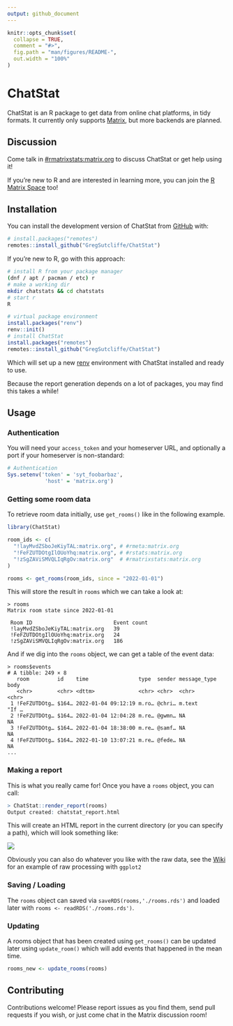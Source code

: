 ```yaml
---
output: github_document
---
```


<!-- README.md is generated from README.Rmd. Please edit that file -->

```r
knitr::opts_chunk$set(
  collapse = TRUE,
  comment = "#>",
  fig.path = "man/figures/README-",
  out.width = "100%"
)
```

# ChatStat

<!-- badges: start -->
<!-- badges: end -->

ChatStat is an R package to get data from online chat platforms, in tidy
formats. It currently only supports [Matrix](https://matrix.org), but more
backends are planned.

## Discussion

Come talk in
[#rmatrixstats:matrix.org](https://matrix.to/#/#rmatrixstats:matrix.org) to
discuss ChatStat or get help using it!

If you're new to R and are interested in learning more, you can join the [R
Matrix Space](https://matrix.to/#/#rlang:matrix.org) too!

## Installation

You can install the development version of ChatStat from
[GitHub](https://github.com/) with:

``` r
# install.packages("remotes")
remotes::install_github("GregSutcliffe/ChatStat")
```

If you're new to R, go with this approach:
``` bash
# install R from your package manager
(dnf / apt / pacman / etc) r
# make a working dir
mkdir chatstats && cd chatstats
# start r
R
```

```r
# virtual package environment
install.packages("renv")
renv::init()
# install ChatStat
install.packages("remotes")
remotes::install_github("GregSutcliffe/ChatStat")
```

Which will set up a new [renv](https://rstudio.github.io/renv/index.html)
environment with ChatStat installed and ready to use.

Because the report generation depends on a lot of packages, you may find this
takes a while!

## Usage

### Authentication

You will need your `access_token` and your homeserver URL, and optionally a port
if your homeserver is non-standard:

```r
# Authentication
Sys.setenv('token' = 'syt_foobarbaz',
            'host' = 'matrix.org')
```

### Getting some room data
To retrieve room data initially, use `get_rooms()` like in the following
example.

```r
library(ChatStat)

room_ids <- c(
  "!layMvdZSboJeKiyTAL:matrix.org", # #rmeta:matrix.org
  "!FeFZUTDOtgIlOUoYhq:matrix.org", # #rstats:matrix.org
  "!zSgZAViSMVQLIqRgOv:matrix.org"  # #rmatrixstats:matrix.org
)

rooms <- get_rooms(room_ids, since = "2022-01-01")
```

This will store the result in `rooms` which we can take a look at:

```
> rooms
Matrix room state since 2022-01-01 

 Room ID                          Event count
 !layMvdZSboJeKiyTAL:matrix.org   39
 !FeFZUTDOtgIlOUoYhq:matrix.org   24
 !zSgZAViSMVQLIqRgOv:matrix.org   186
```

And if we dig into the `rooms` object, we can get a table of the event data:

```
> rooms$events
# A tibble: 249 × 8
   room         id    time                type  sender message_type body 
   <chr>        <chr> <dttm>              <chr> <chr>  <chr>        <chr>
 1 !FeFZUTDOtg… $164… 2022-01-04 09:12:19 m.ro… @chri… m.text       "If …
 2 !FeFZUTDOtg… $164… 2022-01-04 12:04:28 m.re… @gwmn… NA            NA  
 3 !FeFZUTDOtg… $164… 2022-01-04 18:38:00 m.re… @samf… NA            NA  
 4 !FeFZUTDOtg… $164… 2022-01-10 13:07:21 m.re… @fede… NA            NA  
...
```

### Making a report

This is what you really came for! Once you have a `rooms` object, you can call:

```r
> ChatStat::render_report(rooms)
Output created: chatstat_report.html
```

This will create an HTML report in the current directory (or you can specify a
path), which will look something like:

<img src="man/figures/screenshot.png">

Obviously you can also do whatever you like with the raw data, see the
[Wiki](https://github.com/GregSutcliffe/ChatStat/wiki/A-non-R-user's-guide-to-ChatStat)
for an example of raw processing with `ggplot2`

### Saving / Loading

The `rooms` object can saved via `saveRDS(rooms,'./rooms.rds')` and loaded later
with `rooms <- readRDS('./rooms.rds')`.

### Updating

A rooms object that has been created using `get_rooms()` can be updated later
using `update_room()` which will add events that happened in the mean time.

```r
rooms_new <- update_rooms(rooms)
```
## Contributing

Contributions welcome! Please report issues as you find them, send pull requests
if you wish, or just come chat in the Matrix discussion room!
